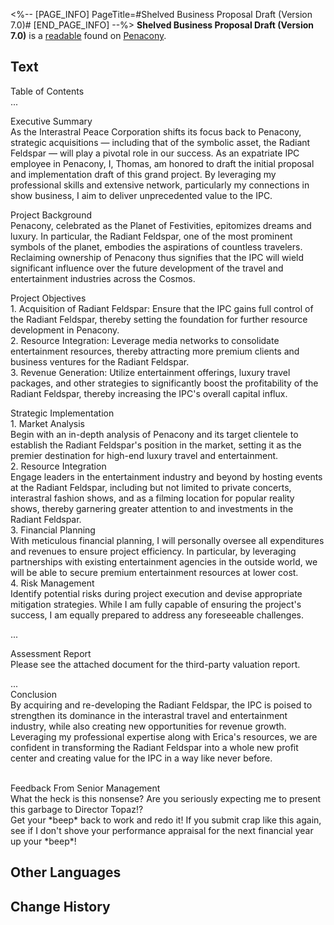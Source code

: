 <%-- [PAGE_INFO]
PageTitle=#Shelved Business Proposal Draft (Version 7.0)#
[END_PAGE_INFO] --%>
{{Readable Infobox
|id           = 360
|partIds      = 190655
|title        = 
|image        = Item Penacony Readable 1.png
|world        = Penacony
|parts        = 1
|author       = <!--to be added-->
|description  = A business proposal drafted by the IPC worker Thomas. It has been shelved for some reason.
|part1        = Shelved Business Proposal Draft (Version 7.0)
|source1      = {{cx|Source missing}}
|characters   = 
|factions     = 
}}
'''Shelved Business Proposal Draft (Version 7.0)''' is a [[readable]] found on [[Penacony]].
<!--
==Location==
{{Map Embed|<map name>|<marker id>}}
-->
==Text==
Table of Contents<br />...

Executive Summary<br />As the Interastral Peace Corporation shifts its focus back to Penacony, strategic acquisitions &mdash; including that of the symbolic asset, the Radiant Feldspar &mdash; will play a pivotal role in our success. As an expatriate IPC employee in Penacony, I, Thomas, am honored to draft the initial proposal and implementation draft of this grand project. By leveraging my professional skills and extensive network, particularly my connections in show business, I aim to deliver unprecedented value to the IPC.

Project Background<br />Penacony, celebrated as the Planet of Festivities, epitomizes dreams and luxury. In particular, the Radiant Feldspar, one of the most prominent symbols of the planet, embodies the aspirations of countless travelers. Reclaiming ownership of Penacony thus signifies that the IPC will wield significant influence over the future development of the travel and entertainment industries across the Cosmos.

Project Objectives<br />1. Acquisition of Radiant Feldspar: Ensure that the IPC gains full control of the Radiant Feldspar, thereby setting the foundation for further resource development in Penacony.<br />2. Resource Integration: Leverage media networks to consolidate entertainment resources, thereby attracting more premium clients and business ventures for the Radiant Feldspar.<br />3. Revenue Generation: Utilize entertainment offerings, luxury travel packages, and other strategies to significantly boost the profitability of the Radiant Feldspar, thereby increasing the IPC's overall capital influx.

Strategic Implementation<br />1. Market Analysis<br />Begin with an in-depth analysis of Penacony and its target clientele to establish the Radiant Feldspar's position in the market, setting it as the premier destination for high-end luxury travel and entertainment.<br />2. Resource Integration<br />Engage leaders in the entertainment industry and beyond by hosting events at the Radiant Feldspar, including but not limited to private concerts, interastral fashion shows, and as a filming location for popular reality shows, thereby garnering greater attention to and investments in the Radiant Feldspar.<br />3. Financial Planning<br />With meticulous financial planning, I will personally oversee all expenditures and revenues to ensure project efficiency. In particular, by leveraging partnerships with existing entertainment agencies in the outside world, we will be able to secure premium entertainment resources at lower cost.<br />4. Risk Management<br />Identify potential risks during project execution and devise appropriate mitigation strategies. While I am fully capable of ensuring the project's success, I am equally prepared to address any foreseeable challenges.

...

Assessment Report<br />Please see the attached document for the third-party valuation report.

...<br />Conclusion<br />By acquiring and re-developing the Radiant Feldspar, the IPC is poised to strengthen its dominance in the interastral travel and entertainment industry, while also creating new opportunities for revenue growth. Leveraging my professional expertise along with Erica's resources, we are confident in transforming the Radiant Feldspar into a whole new profit center and creating value for the IPC in a way like never before.

<br />Feedback From Senior Management<br />What the heck is this nonsense? Are you seriously expecting me to present this garbage to Director Topaz!?<br />Get your *beep* back to work and redo it! If you submit crap like this again, see if I don't shove your performance appraisal for the next financial year up your *beep*!

<!--
==Trivia==
* 
-->
==Other Languages==
{{Other Languages
|en   = Shelved Business Proposal Draft (Version 7.0)
|zhs  = 废弃的商业计划书草案（7.0版）
|zht  = 廢棄的商業計畫書草案（7.0版）
|ja   = 破棄された事業企画書の草案（Ver.7.0）
|ko   = 폐기된 비즈니스 기획서 초안(7.0 버전)
|es   = Borrador de propuesta de negocios archivada (versión 7.0)
|fr   = Proposition commerciale classée (version 7.0)
|ru   = Черновик отклонённого бизнес-плана (версия 7.0)
|th   = แผนธุรกิจฉบับร่างที่ไม่ใช้แล้ว (เวอร์ชัน 7.0)
|vi   = Bản Thảo Kế Hoạch Kinh Doanh Đã Bỏ (Phiên Bản 7.0)
|de   = Ad acta gelegter Entwurf für einen Geschäftsvorschlag (Version 7.0)
|id   = Rancangan Rencana Bisnis yang Dibuang (Versi 7.0)
|pt   = Rascunho da Proposta Comercial Arquivada (versão 7.0)
}}

==Change History==
{{Change History|2.3}}